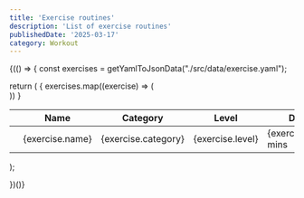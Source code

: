 ```yaml
---
title: 'Exercise routines'
description: 'List of exercise routines'
publishedDate: '2025-03-17'
category: Workout
---
```




{(() => {
  const exercises = getYamlToJsonData("./src/data/exercise.yaml");

  return (
    <table>
      <thead>
        <tr>
          <th></th>
          <th>Name</th>
          <th>Category</th>
          <th>Level</th>
          <th>Duration</th>
        </tr>
      </thead>
      <tbody>
      {
        exercises.map((exercise) => (
          <tr>
            <td><a href={exercise.url}><Icon name="logos:youtube-icon"/></a></td>
            <td>{exercise.name}</td>
            <td>{exercise.category}</td>
            <td>{exercise.level}</td>
            <td>{exercise.duration} mins</td>              
          </tr>
        ))
      }
      </tbody>
    </table>
  );

})()}
